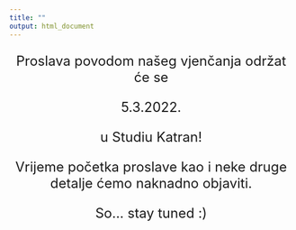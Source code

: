```yaml
---
title: ""
output: html_document
---
```


<font size="5">
<center>

Proslava povodom našeg vjenčanja održat će se

5.3.2022.

u Studiu Katran!

Vrijeme početka proslave kao i neke druge detalje ćemo naknadno objaviti.

So... stay tuned :) 

</center>
</font>